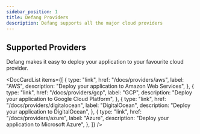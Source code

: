 ```yaml
---
sidebar_position: 1
title: Defang Providers
description: Defang supports all the major cloud providers
---
```



## Supported Providers

Defang makes it easy to deploy your application to your favourite cloud provider.

<DocCardList
    items={[
        {
            type: "link",
            href: "/docs/providers/aws",
            label: "AWS",
            description: "Deploy your application to Amazon Web Services",
        },
        {
            type: "link",
            href: "/docs/providers/gcp",
            label: "GCP",
            description: "Deploy your application to Google Cloud Platform",
        },
        {
            type: "link",
            href: "/docs/providers/digitalocean",
            label: "DigitalOcean",
            description: "Deploy your application to DigitalOcean",
        },
        {
            type: "link",
            href: "/docs/providers/azure",
            label: "Azure",
            description: "Deploy your application to Microsoft Azure",
        },
    ]}
/>
